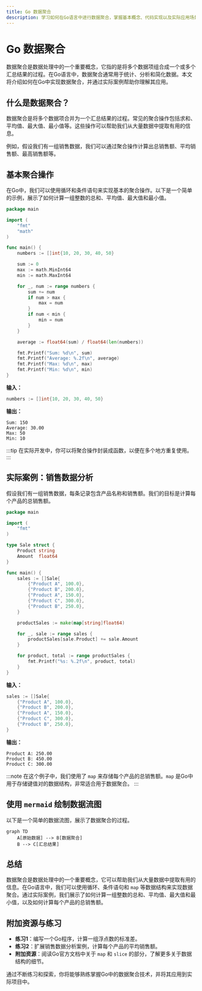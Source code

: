 ```yaml
---
title: Go 数据聚合
description: 学习如何在Go语言中进行数据聚合，掌握基本概念、代码实现以及实际应用场景。
---
```


# Go 数据聚合

数据聚合是数据处理中的一个重要概念，它指的是将多个数据项组合成一个或多个汇总结果的过程。在Go语言中，数据聚合通常用于统计、分析和简化数据。本文将介绍如何在Go中实现数据聚合，并通过实际案例帮助你理解其应用。

## 什么是数据聚合？

数据聚合是将多个数据项合并为一个汇总结果的过程。常见的聚合操作包括求和、平均值、最大值、最小值等。这些操作可以帮助我们从大量数据中提取有用的信息。

例如，假设我们有一组销售数据，我们可以通过聚合操作计算出总销售额、平均销售额、最高销售额等。

## 基本聚合操作

在Go中，我们可以使用循环和条件语句来实现基本的聚合操作。以下是一个简单的示例，展示了如何计算一组整数的总和、平均值、最大值和最小值。

```go
package main

import (
    "fmt"
    "math"
)

func main() {
    numbers := []int{10, 20, 30, 40, 50}

    sum := 0
    max := math.MinInt64
    min := math.MaxInt64

    for _, num := range numbers {
        sum += num
        if num > max {
            max = num
        }
        if num < min {
            min = num
        }
    }

    average := float64(sum) / float64(len(numbers))

    fmt.Printf("Sum: %d\n", sum)
    fmt.Printf("Average: %.2f\n", average)
    fmt.Printf("Max: %d\n", max)
    fmt.Printf("Min: %d\n", min)
}
```

**输入：**
```go
numbers := []int{10, 20, 30, 40, 50}
```

**输出：**
```
Sum: 150
Average: 30.00
Max: 50
Min: 10
```

:::tip
在实际开发中，你可以将聚合操作封装成函数，以便在多个地方重复使用。
:::

## 实际案例：销售数据分析

假设我们有一组销售数据，每条记录包含产品名称和销售额。我们的目标是计算每个产品的总销售额。

```go
package main

import (
    "fmt"
)

type Sale struct {
    Product string
    Amount  float64
}

func main() {
    sales := []Sale{
        {"Product A", 100.0},
        {"Product B", 200.0},
        {"Product A", 150.0},
        {"Product C", 300.0},
        {"Product B", 250.0},
    }

    productSales := make(map[string]float64)

    for _, sale := range sales {
        productSales[sale.Product] += sale.Amount
    }

    for product, total := range productSales {
        fmt.Printf("%s: %.2f\n", product, total)
    }
}
```

**输入：**
```go
sales := []Sale{
    {"Product A", 100.0},
    {"Product B", 200.0},
    {"Product A", 150.0},
    {"Product C", 300.0},
    {"Product B", 250.0},
}
```

**输出：**
```
Product A: 250.00
Product B: 450.00
Product C: 300.00
```

:::note
在这个例子中，我们使用了 `map` 来存储每个产品的总销售额。`map` 是Go中用于存储键值对的数据结构，非常适合用于数据聚合。
:::

## 使用 `mermaid` 绘制数据流图

以下是一个简单的数据流图，展示了数据聚合的过程。

```mermaid
graph TD
    A[原始数据] --> B[数据聚合]
    B --> C[汇总结果]
```

## 总结

数据聚合是数据处理中的一个重要概念，它可以帮助我们从大量数据中提取有用的信息。在Go语言中，我们可以使用循环、条件语句和 `map` 等数据结构来实现数据聚合。通过实际案例，我们展示了如何计算一组整数的总和、平均值、最大值和最小值，以及如何计算每个产品的总销售额。

## 附加资源与练习

- **练习1**：编写一个Go程序，计算一组浮点数的标准差。
- **练习2**：扩展销售数据分析案例，计算每个产品的平均销售额。
- **附加资源**：阅读Go官方文档中关于 `map` 和 `slice` 的部分，了解更多关于数据结构的细节。

通过不断练习和探索，你将能够熟练掌握Go中的数据聚合技术，并将其应用到实际项目中。